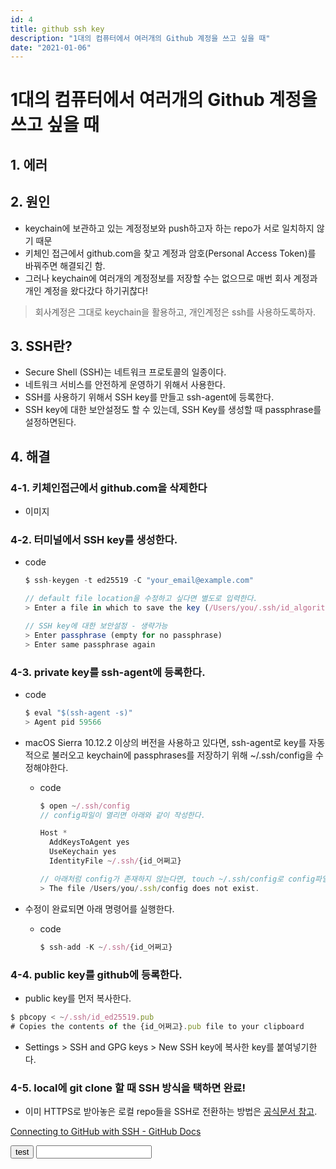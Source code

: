 ```yaml
---
id: 4
title: github ssh key
description: "1대의 컴퓨터에서 여러개의 Github 계정을 쓰고 싶을 때"
date: "2021-01-06"
---
```


# 1대의 컴퓨터에서 여러개의 Github 계정을 쓰고 싶을 때

## 1. 에러

## 2. 원인

- keychain에 보관하고 있는 계정정보와 push하고자 하는 repo가 서로 일치하지 않기 때문
- 키체인 접근에서 github.com을 찾고 계정과 암호(Personal Access Token)를 바꿔주면 해결되긴 함.
- 그러나 keychain에 여러개의 계정정보를 저장할 수는 없으므로 매번 회사 계정과 개인 계정을 왔다갔다 하기귀찮다!

> 회사계정은 그대로 keychain을 활용하고, 개인계정은 ssh를 사용하도록하자.

## 3. SSH란?

- Secure Shell (SSH)는 네트워크 프로토콜의 일종이다.
- 네트워크 서비스를 안전하게 운영하기 위해서 사용한다.
- SSH를 사용하기 위해서 SSH key를 만들고 ssh-agent에 등록한다.
- SSH key에 대한 보안설정도 할 수 있는데, SSH Key를 생성할 때 passphrase를 설정하면된다.

## 4. 해결

### 4-1. 키체인접근에서 github.com을 삭제한다

- 이미지

### 4-2. 터미널에서 SSH key를 생성한다.

- code

  ```jsx
  $ ssh-keygen -t ed25519 -C "your_email@example.com"

  // default file location을 수정하고 싶다면 별도로 입력한다.
  > Enter a file in which to save the key (/Users/you/.ssh/id_algorithm)

  // SSH key에 대한 보안설정 - 생략가능
  > Enter passphrase (empty for no passphrase)
  > Enter same passphrase again
  ```

### 4-3. **private key를 ssh-agent에 등록한다.**

- code
  ```jsx
  $ eval "$(ssh-agent -s)"
  > Agent pid 59566
  ```
- macOS Sierra 10.12.2 이상의 버전을 사용하고 있다면, ssh-agent로 key를 자동적으로 불러오고 keychain에 passphrases를 저장하기 위해 ~/.ssh/config을 수정해야한다.

  - code

    ```jsx
    $ open ~/.ssh/config
    // config파일이 열리면 아래와 같이 작성한다.

    Host *
      AddKeysToAgent yes
      UseKeychain yes
      IdentityFile ~/.ssh/{id_어쩌고}

    // 아래처럼 config가 존재하지 않는다면, touch ~/.ssh/config로 config파일을 생성한다.
    > The file /Users/you/.ssh/config does not exist.
    ```

- 수정이 완료되면 아래 명령어를 실행한다.
  - code
    ```jsx
    $ ssh-add -K ~/.ssh/{id_어쩌고}
    ```

### 4-4. public key를 github에 등록한다.

- public key를 먼저 복사한다.

```jsx
$ pbcopy < ~/.ssh/id_ed25519.pub
# Copies the contents of the {id_어쩌고}.pub file to your clipboard
```

- Settings > SSH and GPG keys > New SSH key에 복사한 key를 붙여넣기한다.

### 4-5. local에 git clone 할 때 SSH 방식을 택하면 완료!

- 이미 HTTPS로 받아놓은 로컬 repo들을 SSH로 전환하는 방법은 [공식문서 참고](https://docs.github.com/en/get-started/getting-started-with-git/managing-remote-repositories#switching-remote-urls-from-https-to-ssh).

[Connecting to GitHub with SSH - GitHub Docs](https://docs.github.com/en/authentication/connecting-to-github-with-ssh)

<button>test</button>
<Input />
